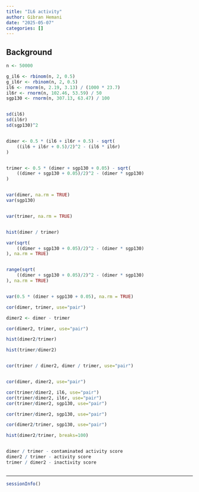 ```yaml
---
title: "IL6 activity"
author: Gibran Hemani
date: "2025-05-07"
categories: []
---
```


## Background


```r
n <- 50000

g_il6 <- rbinom(n, 2, 0.5)
g_il6r <- rbinom(n, 2, 0.5)
il6 <- rnorm(n, 2.19, 3.13) / (1000 * 23.7)
il6r <- rnorm(n, 102.46, 53.59) / 50
sgp130 <- rnorm(n, 307.13, 63.47) / 100


sd(il6)
sd(il6r)
sd(sgp130)^2


dimer <- 0.5 * (il6 + il6r + 0.5) - sqrt(
    ((il6 + il6r + 0.5)/2)^2 - (il6 * il6r)
)


trimer <- 0.5 * (dimer + sgp130 + 0.05) - sqrt(
    ((dimer + sgp130 + 0.05)/2)^2 - (dimer * sgp130)
)


var(dimer, na.rm = TRUE)
var(sgp130)


var(trimer, na.rm = TRUE)


hist(dimer / trimer)

var(sqrt(
    ((dimer + sgp130 + 0.05)/2)^2 - (dimer * sgp130)
), na.rm = TRUE)


range(sqrt(
    ((dimer + sgp130 + 0.05)/2)^2 - (dimer * sgp130)
), na.rm = TRUE)


var(0.5 * (dimer + sgp130 + 0.05), na.rm = TRUE)

cor(dimer, trimer, use="pair")

dimer2 <- dimer - trimer

cor(dimer2, trimer, use="pair")

hist(dimer2/trimer)

hist(trimer/dimer2)


cor(trimer / dimer2, dimer / trimer, use="pair")


cor(dimer, dimer2, use="pair")

cor(trimer/dimer2, il6, use="pair")
cor(trimer/dimer2, il6r, use="pair")
cor(trimer/dimer2, sgp130, use="pair")

cor(trimer/dimer2, sgp130, use="pair")

cor(dimer2/trimer, sgp130, use="pair")

hist(dimer2/trimer, breaks=100)


dimer / trimer - contaminated activity score
dimer2 / trimer - activity score
trimer / dimer2 - inactivity score



```

---

```r
sessionInfo()
```
